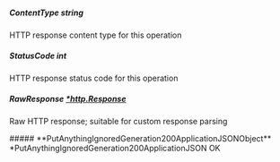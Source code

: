 
##### **ContentType** string
HTTP response content type for this operation

##### **StatusCode** int
HTTP response status code for this operation

##### **RawResponse** [*http.Response](https://pkg.go.dev/net/http#Response)
Raw HTTP response; suitable for custom response parsing

<Collapsible>
    ##### **PutAnythingIgnoredGeneration200ApplicationJSONObject** *PutAnythingIgnoredGeneration200ApplicationJSON
    OK
    <Collapsible.Break/>
    <PutAnythingIgnoredGeneration200ApplicationJSON/>
</Collapsible>

